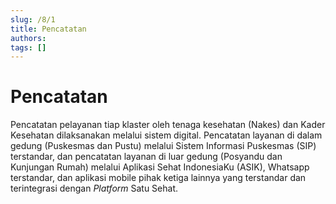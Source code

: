 ```yaml
---
slug: /8/1
title: Pencatatan
authors: 
tags: []
---
```



# Pencatatan

Pencatatan pelayanan tiap klaster oleh tenaga kesehatan (Nakes) dan Kader Kesehatan dilaksanakan melalui sistem digital. Pencatatan layanan di dalam gedung (Puskesmas dan Pustu) melalui Sistem Informasi Puskesmas (SIP) terstandar, dan pencatatan layanan di luar gedung (Posyandu dan Kunjungan Rumah) melalui Aplikasi Sehat IndonesiaKu (ASIK), Whatsapp terstandar, dan aplikasi mobile pihak ketiga lainnya yang terstandar dan terintegrasi dengan _Platform_ Satu Sehat.

<DocCardList/>